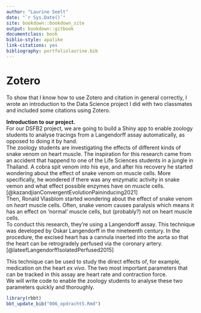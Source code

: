```yaml
---
author: "Laurine Seelt"
date: "`r Sys.Date()`"
site: bookdown::bookdown_site
output: bookdown::gitbook
documentclass: book
biblio-style: apalike
link-citations: yes
bibliography: portfoliolaurine.bib
---
```


# Zotero

To show that I know how to use Zotero and citation in general correctly, I wrote an introduction to the Data Science project I did with two classmates and included some citations using Zotero.

__Introduction to our project.__ <br>
For our DSFB2 project, we are going to build a Shiny app to enable zoology students to analyse tracings from a Langendorff assay automatically, as opposed to doing it by hand. <br>
The zoology students are investigating the effects of different kinds of snake venom on heart muscle. The inspiration for this research came from an accident that happend to one of the Life Sciences students in a jungle in Thailand. A cobra spit venom into his eye, and after his recovery he started wondering about the effect of snake venom on muscle cells. More specifically, he wondered if there was any enzymatic activity in snake vemon and what effect possible enzymes have on muscle cells. [@kazandjianConvergentEvolutionPaininducing2021] <br>
Then, Ronald Vlasblom started wondering about the effect of snake venom on _heart_ muscle cells. Often, snake venom causes paralysis which means it has an effect on 'normal' muscle cells, but (probably?) not on heart muscle cells. <br>
To conduct this research, they're using a Langendorff assay. This technique was developed by Oskar Langendorff in the nineteenth century. In the procedure, the excised heart has a cannula inserted into the aorta so that the heart can be retrogradely perfused via the coronary artery. [@lateefLangendorffIsolatedPerfused2015] <br>

This technique can be used to study the direct effects of, for example, medication on the heart _ex vivo_. The two most important parameters that can be tracked in this assay are heart rate and contraction force. <br>
We will write code to enable the zoology students to analyse these two parameters quickly and thoroughly. <br>

```r
library(rbbt)
bbt_update_bib("006_opdracht5.Rmd")
```
